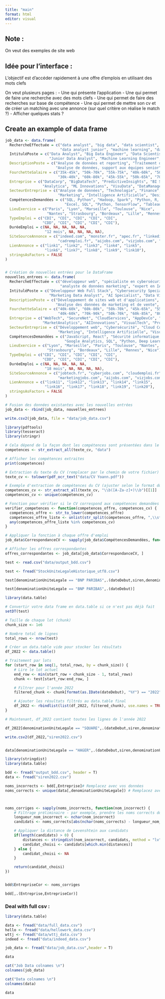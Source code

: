 ```yaml
---
title: "main"
format: html
editor: visual
---
```


## Note :

On veut des exemples de site web

## Idée pour l'interface :

L'objectif est d'accéder rapidement à une offre d'emplois en utilisant des mots clefs

On veut plusieurs pages : - Une qui présente l'application - Une qui permet de faire une recherche avec des mots clefs - Une qui permet de faire des recherches sur base de compétence - Une qui permet de mettre son cv et de créer un matching avec une annonce (sur quel critère on réalise le match ?) - Afficher quelques stats ?

## Create an example of data frame

```r

job_data <- data.frame(
  RechercheEffectuée = c("data analyst", "big data", "data scientist", "business intelligence", "data engineer", 
                         "data analyst junior", "machine learning", "data visualization", "data manager", "data architect"),
  IntituléPoste = c("Data Analyst", "Big Data Engineer", "Data Scientist", "Business Intelligence Analyst", "Data Engineer",
                    "Junior Data Analyst", "Machine Learning Engineer", "Data Visualization Expert", "Data Manager", "Data Architect"),
  DescriptionPoste = c("Analyse de données et reporting", "Traitement de grandes quantités de données", "Modélisation prédictive et statistiques", "Analyse de données pour insights business", "Conception et maintenance d'infrastructures de données",
                       "Analyse de données, support aux équipes senior", "Développement d'algorithmes d'apprentissage automatique", "Création de visualisations de données complexes", "Gestion des opérations de données", "Architecture et conception de solutions de données"),
  FourchetteSalaire = c("35k-45k", "50k-70k", "55k-75k", "40k-60k", "50k-70k", 
                        "30k-40k", "60k-80k", "45k-55k", "50k-65k", "70k-90k"),
  Entreprise = c("DataCorp", "BigDataTech", "PredictiveInsights", "BI Solutions", "DataPipeline Inc", 
                 "Analytica", "ML Innovations", "VisuData", "DataManager Group", "ArchitectData"),
  SecteurEntreprise = c("Analyse de données", "Technologie", "Finance", "Consulting", "Informatique", 
                        "Marketing", "Intelligence Artificielle", "Design", "Gestion de données", "Informatique"),
  CompétencesDemandées = c("SQL, Python", "Hadoop, Spark", "Python, R, SQL", "Tableau, SQL", "Python, ETL", 
                           "Excel, SQL", "Python, TensorFlow", "Tableau, D3.js", "Gestion de base de données", "Big Data, Cloud Computing"),
  LieuExercice = c("Paris", "Lyon", "Marseille", "Toulouse", "Nice", 
                   "Nantes", "Strasbourg", "Bordeaux", "Lille", "Rennes"),
  TypeEmploi = c("CDI", "CDI", "CDI", "CDI", "CDI", 
                 "CDD", "CDI", "CDI", "CDI", "CDI"),
  DuréeEmploi = c(NA, NA, NA, NA, NA, 
                  "12 mois", NA, NA, NA, NA),
  SiteSourceAnnonce = c("indeed.com", "monster.fr", "apec.fr", "linkedin.com", "glassdoor.fr", 
                        "cadremploi.fr", "aijobs.com", "vizjobs.com", "datajobs.fr", "techarchjobs.com"),
  LienAnnonce = c("link1", "link2", "link3", "link4", "link5", 
                  "link6", "link7", "link8", "link9", "link10"),
  stringsAsFactors = FALSE
)


# Création de nouvelles entrées pour le DataFrame
nouvelles_entrees <- data.frame(
  RechercheEffectuée = c("développeur web", "spécialiste en cybersécurité", "analyste cloud", "développeur mobile", "consultant IT",
                         "analyste de données marketing", "expert en IA", "spécialiste en visualisation de données", "chef de projet IT", "architecte de solutions cloud"),
  IntituléPoste = c("Développeur Web Full Stack", "Cybersecurity Specialist", "Cloud Analyst", "Mobile App Developer", "IT Consultant",
                    "Marketing Data Analyst", "AI Specialist", "Data Visualization Specialist", "IT Project Manager", "Cloud Solutions Architect"),
  DescriptionPoste = c("Développement de sites web et d'applications", "Sécurisation des réseaux et des systèmes informatiques", "Gestion et optimisation des infrastructures cloud", "Développement d'applications mobiles sur iOS et Android", "Conseil en technologies de l'information",
                       "Analyse des données de marketing et de vente", "Développement de solutions basées sur l'intelligence artificielle", "Création de tableaux de bord et de visualisations de données", "Gestion de projets informatiques", "Conception et mise en œuvre d'architectures cloud"),
  FourchetteSalaire = c("40k-60k", "60k-80k", "50k-70k", "45k-65k", "55k-75k",
                        "40k-60k", "70k-90k", "50k-70k", "60k-85k", "80k-100k"),
  Entreprise = c("WebTech", "SecureNet", "CloudServices", "AppDevCo", "ITConsulting",
                 "MarketAnalytics", "AIInnovations", "VisualTech", "ProjectSolutions", "CloudArchitects"),
  SecteurEntreprise = c("Développement web", "Cybersécurité", "Cloud Computing", "Développement mobile", "Consulting IT",
                        "Marketing", "Intelligence Artificielle", "Visualisation de données", "Gestion de projet", "Cloud Computing"),
  CompétencesDemandées = c("JavaScript, React", "Sécurité informatique, Cryptographie", "AWS, Azure", "Swift, Kotlin", "Gestion de projet, ITIL",
                           "Google Analytics, SQL", "Python, Deep Learning", "Tableau, Power BI", "Gestion de projet, Agile", "AWS, Architecture cloud"),
  LieuExercice = c("Lyon", "Marseille", "Paris", "Toulouse", "Nantes",
                   "Strasbourg", "Bordeaux", "Lille", "Rennes", "Nice"),
  TypeEmploi = c("CDI", "CDI", "CDI", "CDI", "CDI",
                 "CDD", "CDI", "CDI", "CDI", "CDI"),
  DuréeEmploi = c(NA, NA, NA, NA, NA,
                  "18 mois", NA, NA, NA, NA),
  SiteSourceAnnonce = c("jobtech.fr", "cyberjobs.com", "cloudemploi.fr", "mobiledevjobs.com", "itconsultingjobs.fr",
                        "marketingjobs.com", "aijobs.com", "vizjobs.com", "projectmanagementjobs.com", "cloudcareers.com"),
  LienAnnonce = c("link11", "link12", "link13", "link14", "link15",
                  "link16", "link17", "link18", "link19", "link20"),
  stringsAsFactors = FALSE
)

# Fusion des données existantes avec les nouvelles entrées
job_data <- rbind(job_data, nouvelles_entrees)

```

```r
write.csv2(job_data, file = "data/job_data.csv")
```

```r
library(pdftools)
library(tesseract)
library(stringr)
```



```r
# Cela dépend de la façon dont les compétences sont présentées dans le CV
competences <- str_extract_all(texte_cv, "data")

# Afficher les compétences extraites
print(competences)

```
```r
# Extraction du texte du CV (remplacer par le chemin de votre fichier)
texte_cv <- tolower(pdf_ocr_text("data/CV Yoann.pdf"))

# Exemple d'extraction de compétences du CV (ajuster selon le format du CV)
competences_cv <- str_extract_all(texte_cv, "\\b([A-Za-z]+)\\b")[[1]]
competences_cv <- unique(competences_cv)

# Fonction pour vérifier si le CV correspond aux compétences demandées
verifier_competences <- function(competences_offre, competences_cv) {
  competences_offre <- str_to_lower(competences_offre)
  competences_offre_liste <- unlist(str_split(competences_offre, ",\\s*"))
  any(competences_offre_liste %in% competences_cv)
}

# Appliquer la fonction à chaque offre d'emploi
job_data$CorrespondanceCV <- sapply(job_data$CompétencesDemandées, function(x) verifier_competences(x, competences_cv))

# Afficher les offres correspondantes
offres_correspondantes <- job_data[job_data$CorrespondanceCV, ]

```




```r
test <- read.csv("data/output_bdd.csv")
```


```r
test <- fread("StockUniteLegaleHistorique_utf8.csv")
```
```r
test[denominationUniteLegale == "BNP PARIBAS",.(dateDebut,siren,denominationUniteLegale,activitePrincipaleUniteLegale)]
```


```r
test[denominationUniteLegale == "BNP PARIBAS",.(dateDebut)]
```

```r
library(data.table)

# Convertir votre data frame en data.table si ce n'est pas déjà fait
setDT(test)

# Taille de chaque lot (chunk)
chunk_size <- 1e6 

# Nombre total de lignes
total_rows <- nrow(test)

# Créer un data.table vide pour stocker les résultats
df_2022 <- data.table()

# Traitement par lots
for (start_row in seq(1, total_rows, by = chunk_size)) {
    # Lire le lot actuel
    end_row <- min(start_row + chunk_size - 1, total_rows)
    chunk <- test[start_row:end_row, ]

    # Filtrer pour l'année 2022
    filtered_chunk <- chunk[format(as.IDate(dateDebut), "%Y") == "2022"]

    # Ajouter les résultats filtrés au data.table final
    df_2022 <- rbindlist(list(df_2022, filtered_chunk), use.names = TRUE)
}

# Maintenant, df_2022 contient toutes les lignes de l'année 2022

```

```r
df_2022[denominationUniteLegale == "SQUARE",.(dateDebut,siren,denominationUniteLegale,activitePrincipaleUniteLegale)]
```
```r
write.csv2(df_2022,"siren2022.csv")
```



```r

```

```r
data[denominationUniteLegale == "HAGER",.(dateDebut,siren,denominationUniteLegale,activitePrincipaleUniteLegale)]
```


```r
library(stringdist)
library(data.table)
```

```r
bdd <- fread("output_bdd.csv", header = T)
data <- fread("siren2022.csv")
```



```r
noms_incorrects <- bdd[,Entreprise]# Remplacez avec vos données
noms_corrects <- unique(data[,denominationUniteLegale]) # Remplacez avec vos données



noms_corriges <- sapply(noms_incorrects, function(nom_incorrect) {
    # Filtrage préliminaire - par exemple, prendre les noms corrects dont la longueur est proche
    longueur_nom_incorrect <- nchar(nom_incorrect)
    candidats <- noms_corrects[abs(nchar(noms_corrects) - longueur_nom_incorrect) <= 3]

    # Appliquer la distance de Levenshtein aux candidats
    if(length(candidats) > 0) {
        distances <- stringdist(nom_incorrect, candidats, method = "lv")
        candidat_choisi <- candidats[which.min(distances)]
    } else {
        candidat_choisi <- NA
    }

    return(candidat_choisi)
})



```

```r
bdd$EntrepriseCor <- noms_corriges
```


```r
bdd[,.(Entreprise,EntrepriseCor)]
```


### Deal with full csv :

```r
library(data.table)
```


```r
data <- fread("data/full_data.csv")
hello <- fread("data/hellowork_data.csv")
wttj <- fread("data/wttj_data.csv")
indeed <- fread("data/indeed_data.csv")

job_data <- fread("data/job_data.csv",header = T)
```


```r
data
```



```r
cat("Job Data colnames \n")
colnames(job_data)

cat("Data colnames \n")
colnames(data)
```

```r
data
```







